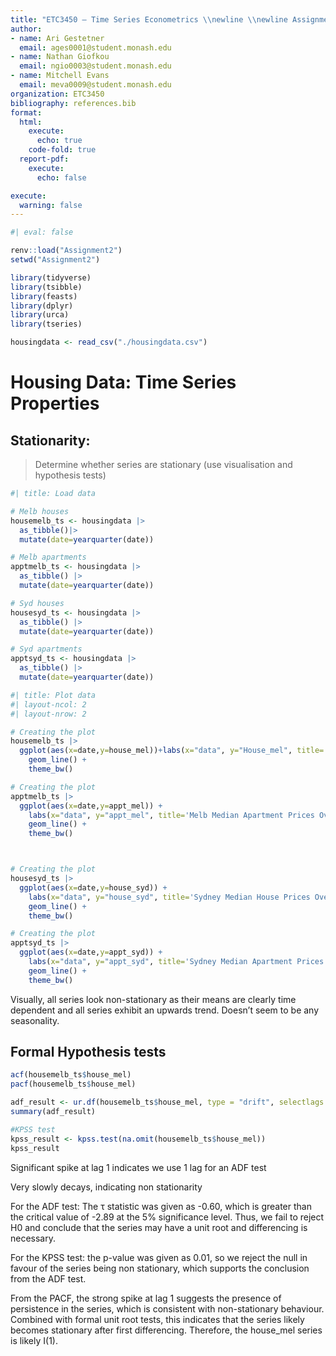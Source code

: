 ```yaml
---
title: "ETC3450 — Time Series Econometrics \\newline \\newline Assignment 2"
author:
- name: Ari Gestetner
  email: ages0001@student.monash.edu
- name: Nathan Giofkou
  email: ngio0003@student.monash.edu
- name: Mitchell Evans 
  email: meva0009@student.monash.edu
organization: ETC3450
bibliography: references.bib
format:
  html:
    execute:
      echo: true
    code-fold: true
  report-pdf:
    execute:
      echo: false

execute: 
  warning: false
---
```


```r
#| eval: false

renv::load("Assignment2")
setwd("Assignment2")
```  

```r
library(tidyverse)
library(tsibble)
library(feasts)
library(dplyr)
library(urca)
library(tseries)

housingdata <- read_csv("./housingdata.csv")
```  

# Housing Data: Time Series Properties


## Stationarity: 

> Determine whether series are stationary (use visualisation and hypothesis tests)


```r
#| title: Load data

# Melb houses
housemelb_ts <- housingdata |> 
  as_tibble()|>
  mutate(date=yearquarter(date))

# Melb apartments
apptmelb_ts <- housingdata |> 
  as_tibble() |>
  mutate(date=yearquarter(date))

# Syd houses
housesyd_ts <- housingdata |> 
  as_tibble() |>
  mutate(date=yearquarter(date))

# Syd apartments
apptsyd_ts <- housingdata |> 
  as_tibble() |>
  mutate(date=yearquarter(date))
```


```r
#| title: Plot data
#| layout-ncol: 2
#| layout-nrow: 2

# Creating the plot
housemelb_ts |> 
  ggplot(aes(x=date,y=house_mel))+labs(x="data", y="House_mel", title='Melb Median House Prices Over Time') +
    geom_line() +
    theme_bw()

# Creating the plot
apptmelb_ts |> 
  ggplot(aes(x=date,y=appt_mel)) + 
    labs(x="data", y="appt_mel", title='Melb Median Apartment Prices Over Time') + 
    geom_line() +
    theme_bw()



# Creating the plot
housesyd_ts |> 
  ggplot(aes(x=date,y=house_syd)) + 
    labs(x="data", y="house_syd", title='Sydney Median House Prices Over Time') + 
    geom_line() +
    theme_bw()

# Creating the plot
apptsyd_ts |> 
  ggplot(aes(x=date,y=appt_syd)) + 
    labs(x="data", y="appt_syd", title='Sydney Median Apartment Prices Over Time') + 
    geom_line() +
    theme_bw()
```

Visually, all series look non-stationary as their means are clearly time dependent and all series exhibit an upwards trend. Doesn’t seem to be any seasonality.

## Formal Hypothesis tests

```r
acf(housemelb_ts$house_mel)
pacf(housemelb_ts$house_mel) 

adf_result <- ur.df(housemelb_ts$house_mel, type = "drift", selectlags = "AIC") #ADF test
summary(adf_result)

#KPSS test
kpss_result <- kpss.test(na.omit(housemelb_ts$house_mel))
kpss_result
```

Significant spike at lag 1 indicates we use 1 lag for an ADF test

Very slowly decays, indicating non stationarity

For the ADF test: The τ statistic was given as -0.60, which is greater than the critical value of -2.89 at the 5% significance level. Thus, we fail to reject H0 and conclude that the series may have a unit root and differencing is necessary.

For the KPSS test: the p-value was given as 0.01, so we reject the null in favour of the series being non stationary, which supports the conclusion from the ADF test.

From the PACF, the strong spike at lag 1 suggests the presence of persistence in the series, which is consistent with non-stationary behaviour. Combined with formal unit root tests, this indicates that the series likely becomes stationary after first differencing. Therefore, the house_mel series is likely I(1).
